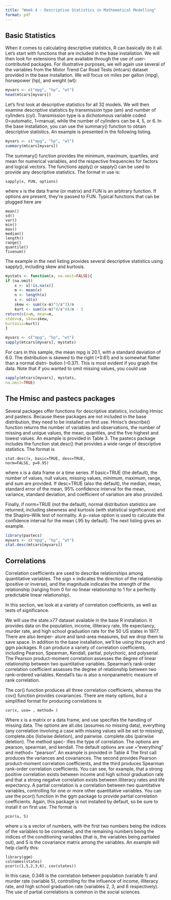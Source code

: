 ```yaml
---
title: "Week 4 - Descriptive Statistics in Mathematical Modelling"
format: pdf 
---
```


## Basic Statistics

When it comes to calculating descriptive statistics, R can basically do it all. Let’s start with functions that are included in the base installation. We will then look for extensions that are available through the use of user-contributed packages. For illustrative purposes, we will again use several of the variables from the Motor Trend Car Road Tests (mtcars) dataset provided in the base installation. We will focus on miles per gallon (mpg), horsepower (hp), and weight (wt):

```r
myvars <- c("mpg", "hp", "wt")
head(mtcars[myvars])
```

Let’s first look at descriptive statistics for all 32 models. We will then examine descriptive statistics by transmission type (am) and number of cylinders (cyl). Transmission type is a dichotomous variable coded 0=automatic, 1=manual, while the number of cylinders can be 4, 5, or 6. In the base installation, you can use the summary() function to obtain descriptive statistics. An example is presented in the following listing.

```r
myvars <- c("mpg", "hp", "wt")
summary(mtcars[myvars])
```

The summary() function provides the minimum, maximum, quartiles, and mean for numerical variables, and the respective frequencies for factors and logical vectors. The functions apply() or sapply() can be used to provide any descriptive statistics. The format in use is:

```
sapply(x, FUN, options)
```

where x is the data frame (or matrix) and FUN is an arbitrary function. If options are present, they’re passed to FUN. Typical functions that can be plugged here are

```
mean()
sd()
var()
min()
max()
median()
length()
range()
quantile()
fivenum()
```

The example in the next listing provides several descriptive statistics using sapply(), including skew and kurtosis.

```r
mystats <- function(x, na.omit=FALSE){
if (na.omit)
    x <- x[!is.na(x)]
    m <- mean(x)
    n <- length(x)
    s <- sd(x)
    skew <- sum((x-m)^3/s^3)/n
    kurt <- sum((x-m)^4/s^4)/n - 3
return(c(n=n, mean=m,
stdev=s, skew=skew,
kurtosis=kurt))
}

myvars <- c("mpg", "hp", "wt")
sapply(mtcars[myvars], mystats)
```

For cars in this sample, the mean mpg is 20.1, with a standard deviation of 6.0. The distribution is skewed to the right (+0.61) and is somewhat flatter than a normal distri- bution (–0.37). This is most evident if you graph the data.
Note that if you wanted to omit missing values, you could use

```r
sapply(mtcars[myvars], mystats,
na.omit=TRUE)
```

## The Hmisc and pastecs packages 

Several packages offer functions for descriptive statistics, including Hmisc and pastecs. Because these packages are not included in the base distribution, they need to be installed on first use. Hmisc’s describe() function returns the number of variables and observations, the number of missing and unique values, the mean, quantiles, and the five highest and lowest values. An example is provided in Table 3. The pastecs package includes the function stat.desc() that provides a wide range of descriptive statistics. The format is

```
stat.desc(x, basic=TRUE, desc=TRUE,
norm=FALSE, p=0.95)
```

where x is a data frame or a time series. If basic=TRUE (the default), the number of values, null values, missing values, minimum, maximum, range, and sum are provided. If desc=TRUE (also the default), the median, mean, standard error of the mean, 95% confidence interval for the mean, variance, standard deviation, and coefficient of variation are also provided.

Finally, if norm=TRUE (not the default), normal distribution statistics are returned, including skewness and kurtosis (with statistical significance) and the Shapiro–Wilk test of normality. A p−value option is used to calculate the
confidence interval for the mean (.95 by default). The next listing gives an example.

```r
library(pastecs)
myvars <- c("mpg", "hp", "wt")
stat.desc(mtcars[myvars])
```

## Correlations

Correlation coefficients are used to describe relationships among quantitative variables. The sign ± indicates the direction of the relationship (positive or inverse), and the magnitude indicates the strength of the relationship (ranging from 0 for no linear relationship to 1 for a perfectly predictable linear relationship). 

In this section, we look at a variety of correlation coefficients, as well as tests of significance. 

We will use the state.x77 dataset available in the base R installation. It provides data on the population, income, illiteracy rate, life expectancy, murder rate, and high school graduation rate for the 50 US states in 1977. There are also temper-
ature and land-area measures, but we drop them to save space. In addition to the base installation, we’ll be using the psych and ggm packages. R can produce a variety of correlation coefficients, including Pearson, Spearman, Kendall, partial, polychoric, and polyserial. The Pearson product-moment correlation assesses the degree of linear relationship between two quantitative variables. Spearman’s rank-order correlation coefficient assesses the degree of relationship between two rank-ordered variables. Kendall’s tau is also a nonparametric measure of rank correlation.

The cor() function produces all three correlation coefficients, whereas the cov() function provides covariances. There are many options, but a simplified format for producing correlations is

```
cor(x, use= , method= )
```

Where x is a matrix or a data frame, and use specifies the handling of missing data. The options are all.obs (assumes no missing data), everything (any correlation involving a case with missing values will be set to missing), complete.obs (listwise deletion), and pairwise. complete.obs (pairwise deletion). The method spec- ifies the type of correlation. The options are pearson, spearman, and kendall. The default options are use ="everything" and method= "pearson". An example is provided in Table 4 The first call produces the variances and covariances. The second provides Pearson product-moment correlation coefficients, and the third produces Spearman rank-order correlation coefficients. You can see, for example, that a strong positive correlation exists between income and high school graduation rate and that a strong negative correlation exists between illiteracy rates and life expectancy. A partial correlation is a correlation between two quantitative variables, controlling for one or more other quantitative variables. You can use the pcor() function in the ggm package to provide partial correlation coefficients. Again, this package is not installed by default, so be sure to install it on first use. The format is 

```
pcor(u, S)
```

where u is a vector of numbers, with the first two numbers being the indices of the variables to be correlated, and the remaining numbers being the indices of the conditioning variables (that is, the variables being partialed out), and S is the covariance matrix among the variables. An example will help clarify this:

```{}
library(ggm)
colnames(states)
pcor(c(1,5,2,3,6), cov(states))
```

In this case, 0.346 is the correlation between population (variable 1) and murder rate (variable 5), controlling for the influence of income, illiteracy rate, and high school graduation rate (variables 2, 3, and 6 respectively). The use of partial correlations is common in the social sciences.